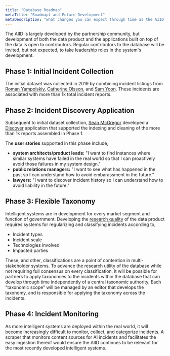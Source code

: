 ```yaml
---
title: "Database Roadmap"
metaTitle: "Roadmapt and Future Development"
metaDescription: "what changes you can expect through time as the AIID develops"
---
```


The AIID is largely developed by the partnership community, but development of both the data product and the applications built on top of the data is open to contributors. Regular contributors to the database will be invited, but not expected, to take leadership roles in the system's development.

## Phase 1: Initial Incident Collection

The initial dataset was collected in 2019 by combining incident listings from
[Roman Yampolskiy](http://cecs.louisville.edu/ry/),
[Catherine Olsson](https://www.linkedin.com/in/catherineolsson/),
and [Sam Yoon](https://www.linkedin.com/in/samyoonnz/). These incidents are associated with more than 1k total incident reports.

## Phase 2: Incident Discovery Application

Subsequent to initial dataset collection, [Sean McGregor](https://seanbmcgregor.com/) developed a [Discover](/apps/1-discover) application that supported the indexing and cleaning of the more than 1k reports assembled in Phase 1.

The **user stories** supported in this phase include,

* **system architects/product leads:** "I want to find instances where similar systems have failed in the real world so that I can proactively avoid those failures in my system design."
* **public relations managers:** "I want to see what has happened in the past so I can understand how to avoid embarassment in the future."
* **lawyers:** "I want to discover incident history so I can understand how to avoid liability in the future."

## Phase 3: Flexible Taxonomy

Intelligent systems are in development for every market segment and function of government. Developing the [research quality](/research) of the data product requires systems for regularizing and classifying incidents according to,

* Incident types
* Incident scale
* Technologies involved
* Impacted parties

These, and other, classifications are a point of contention in multi-stakeholder systems. To advance the research utility of the database while not requiring full consensus on every classification, it will be possible for partners to apply taxonomies to the incidents within the database that can develop through time independently of a central taxonomic authority. Each "taxonomic scope" will be managed by an editor that develops the taxonomy, and is responsible for applying the taxonomy across the incidents.

## Phase 4: Incident Monitoring

As more intelligent systems are deployed within the real world, it will become increasingly difficult to monitor, collect, and categorize incidents. A scraper that monitors content sources for AI incidents and facilitates the easy ingestion thereof would ensure the AIID continues to be relevant for the most recently developed intelligent systems.
